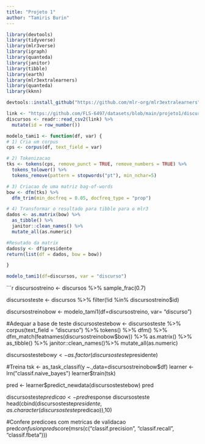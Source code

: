 ---
title: "Projeto 1"
author: "Tamiris Burin"
---

```{r}
library(devtools)
library(tidyverse)
library(mlr3verse)
library(igraph)
library(quanteda)
library(janitor)
library(tibble)
library(earth)
library(mlr3extralearners)
library(quanteda)
library(kknn)

devtools::install_github("https://github.com/mlr-org/mlr3extralearners")
```

```{r}
link <- "https://github.com/FLS-6497/datasets/blob/main/projeto1/discursos_pres_internacionais.csv?raw=true"
discursos <- readr::read_csv2(link) %>% 
  mutate(id = row_number())
```

```{r}
modelo_tami1 <- function(df, var) {
# 1) Cria um corpus
cps <- corpus(df, text_field = var)

# 2) Tokenizacao
tks <- tokens(cps, remove_punct = TRUE, remove_numbers = TRUE) %>%
  tokens_tolower() %>%
  tokens_remove(pattern = stopwords("pt"), min_nchar=5)

# 3) Criacao de uma matriz bag-of-words
bow <- dfm(tks) %>%
  dfm_trim(min_docfreq = 0.05, docfreq_type = "prop")

# 4) Transformar o resultado para tibble para o mlr3
dados <- as.matrix(bow) %>%
  as_tibble() %>% 
  janitor::clean_names() %>% 
  mutate_all(as.numeric)

#Resutado da matrix
dados$y <- df$presidente
return(list(df = dados, bow = bow))

}

modelo_tami1(df=discursos, var = "discurso")
```

```{r}
discursostreino <- discursos %>% 
  sample_frac(0.7)

discursosteste <- discursos %>% 
  filter(!id %in% discursostreino$id) 

discursostreinobow <- modelo_tami1(df=discursostreino, var= "discurso")

#Adequar a base de teste
discursostestebow <- discursosteste %>% 
  corpus(text_field = "discurso") %>% 
  tokens() %>% 
  dfm() %>% 
  dfm_match(featnames(discursostreinobow$bow)) %>%
  as.matrix() %>% 
  as_tibble() %>% 
  janitor::clean_names()%>% 
  mutate_all(as.numeric)

discursostestebow$y <- as.factor(discursosteste$presidente)

#Treina 
tsk <- as_task_classif(y ~.,data=discursostreinobow$df)
learner <- lrn("classif.naive_bayes")
learner$train(tsk)

pred <- learner$predict_newdata(discursostestebow)
pred

discursosteste$predicao <- pred$response
discursosteste
head(cbind(discursosteste$presidente, as.character(discursosteste$predicao)),10)

#Confere predicoes com metricas de validacao
pred$confusion
pred$score(msrs(c("classif.precision", "classif.recall", "classif.fbeta")))

